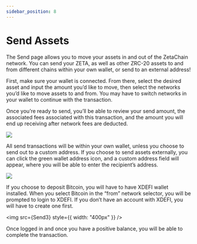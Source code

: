```yaml
---
sidebar_position: 8
---
```



# Send Assets

The Send page allows you to move your assets in and out of the ZetaChain
network. You can send your ZETA, as well as other ZRC-20 assets to and from
different chains within your own wallet, or send to an external address!

First, make sure your wallet is connected. From there, select the desired asset
and input the amount you’d like to move, then select the networks you’d like to
move assets to and from. You may have to switch networks in your wallet to
continue with the transaction.

Once you’re ready to send, you’ll be able to review your send amount, the
associated fees associated with this transaction, and the amount you will end up
receiving after network fees are deducted.

![](/img/docs/zetahub/send-1.png)

All send transactions will be within your own wallet, unless you choose to send
out to a custom address. If you choose to send assets externally, you can click
the green wallet address icon, and a custom address field will appear, where you
will be able to enter the recipient’s address.

![](/img/docs/zetahub/send-2.png)

If you choose to deposit Bitcoin, you will have to have XDEFI wallet installed.
When you select Bitcoin in the “from” network selector, you will be prompted
to login to XDEFI. If you don’t have an account with XDEFI, you will have to
create one first.

<img src={Send3} style={{ width: "400px" }} />

Once logged in and once you have a positive balance, you will be able to
complete the transaction.

